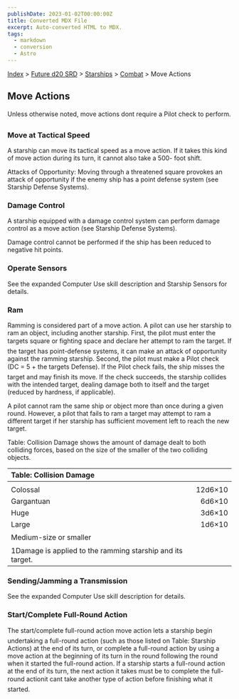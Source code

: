 ```yaml
---
publishDate: 2023-01-02T00:00:00Z
title: Converted MDX File
excerpt: Auto-converted HTML to MDX.
tags:
  - markdown
  - conversion
  - Astro
---
```


[Index](-index) > [Future d20 SRD](future-d20-srd-index) > [Starships](future-d20-srd-starships-index) > [Combat](future-d20-srd-starships-combat-index) > Move Actions

## Move Actions

Unless otherwise noted, move actions dont require a Pilot check to perform.

### Move at Tactical Speed

A starship can move its tactical speed as a move action. If it takes this kind of move action during its turn, it cannot also take a 500- foot shift.

Attacks of Opportunity: Moving through a threatened square provokes an attack of opportunity if the enemy ship has a point defense system (see Starship Defense Systems).

### Damage Control

A starship equipped with a damage control system can perform damage control as a move action (see Starship Defense Systems).

Damage control cannot be performed if the ship has been reduced to negative hit points.

### Operate Sensors

See the expanded Computer Use skill description and Starship Sensors for details.

### Ram

Ramming is considered part of a move action. A pilot can use her starship to ram an object, including another starship. First, the pilot must enter the targets square or fighting space and declare her attempt to ram the target. If the target has point-defense systems, it can make an attack of opportunity against the ramming starship. Second, the pilot must make a Pilot check (DC = 5 + the targets Defense). If the Pilot check fails, the ship misses the target and may finish its move. If the check succeeds, the starship collides with the intended target, dealing damage both to itself and the target (reduced by hardness, if applicable).

A pilot cannot ram the same ship or object more than once during a given round. However, a pilot that fails to ram a target may attempt to ram a different target if her starship has sufficient movement left to reach the new target.

Table: Collision Damage shows the amount of damage dealt to both colliding forces, based on the size of the smaller of the two colliding objects.

| Table: Collision Damage                                    |         |
| :--------------------------------------------------------- | ------: |
|                                                            |         |
| Colossal                                                   | 12d6×10 |
| Gargantuan                                                 |  6d6×10 |
| Huge                                                       |  3d6×10 |
| Large                                                      |  1d6×10 |
| Medium-size or smaller                                     |         |
| 1Damage is applied to the ramming starship and its target. |         |

### Sending/Jamming a Transmission

See the expanded Computer Use skill description for details.

### Start/Complete Full-Round Action

The start/complete full-round action move action lets a starship begin undertaking a full-round action (such as those listed on Table: Starship Actions) at the end of its turn, or complete a full-round action by using a move action at the beginning of its turn in the round following the round when it started the full-round action. If a starship starts a full-round action at the end of its turn, the next action it takes must be to complete the full-round actionit cant take another type of action before finishing what it started.
